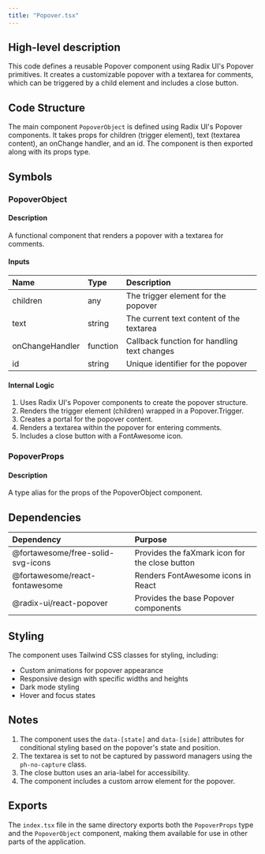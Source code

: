 ```yaml
---
title: "Popover.tsx"
---
```


## High-level description
This code defines a reusable Popover component using Radix UI's Popover primitives. It creates a customizable popover with a textarea for comments, which can be triggered by a child element and includes a close button.

## Code Structure
The main component `PopoverObject` is defined using Radix UI's Popover components. It takes props for children (trigger element), text (textarea content), an onChange handler, and an id. The component is then exported along with its props type.

## Symbols

### PopoverObject
#### Description
A functional component that renders a popover with a textarea for comments.

#### Inputs
| Name | Type | Description |
|:-----|:-----|:------------|
| children | any | The trigger element for the popover |
| text | string | The current text content of the textarea |
| onChangeHandler | function | Callback function for handling text changes |
| id | string | Unique identifier for the popover |

#### Internal Logic
1. Uses Radix UI's Popover components to create the popover structure.
2. Renders the trigger element (children) wrapped in a Popover.Trigger.
3. Creates a portal for the popover content.
4. Renders a textarea within the popover for entering comments.
5. Includes a close button with a FontAwesome icon.

### PopoverProps
#### Description
A type alias for the props of the PopoverObject component.

## Dependencies
| Dependency | Purpose |
|:-----------|:--------|
| @fortawesome/free-solid-svg-icons | Provides the faXmark icon for the close button |
| @fortawesome/react-fontawesome | Renders FontAwesome icons in React |
| @radix-ui/react-popover | Provides the base Popover components |

## Styling
The component uses Tailwind CSS classes for styling, including:
- Custom animations for popover appearance
- Responsive design with specific widths and heights
- Dark mode styling
- Hover and focus states

## Notes
1. The component uses the `data-[state]` and `data-[side]` attributes for conditional styling based on the popover's state and position.
2. The textarea is set to not be captured by password managers using the `ph-no-capture` class.
3. The close button uses an aria-label for accessibility.
4. The component includes a custom arrow element for the popover.

## Exports
The `index.tsx` file in the same directory exports both the `PopoverProps` type and the `PopoverObject` component, making them available for use in other parts of the application.